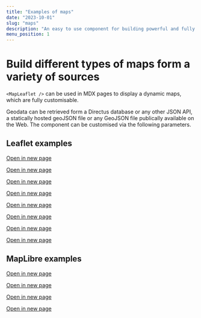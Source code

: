 ```yaml
---
title: "Examples of maps"
date: "2023-10-01"
slug: "maps"
description: "An easy to use component for building powerful and fully customizable maps"
menu_position: 1
---
```


# Build different types of maps form a variety of sources

`<MapLeaflet />` can be used in MDX pages to display a dynamic maps, which are fully customisable.

Geodata can be retrieved form a Directus database or any other JSON API, a statically hosted geoJSON file or any GeoJSON file publically available on the Web. The component can be customised via the following parameters.





## Leaflet examples

[Open in new page](./examples/leaflet-adding-raster-basemaps)
<AddingRasterBasemaps />

[Open in new page](./examples/leaflet-all-shorthand-basemaps)
<AddingRasterBasemapsShorthand />

[Open in new page](./examples/leaflet-local-geojson)
<LeafletAndLocalGeoJSON />

[Open in new page](./examples/leaflet-local-geojson-with-styling)
<LeafletAndLocalGeoJSONWithStyling />

[Open in new page](./examples/leaflet-remote-geojson)
<LeafletAndRemoteGeoJSON />

[Open in new page](./examples/leaflet-remote-geojson-with-list-features)
<LeafletAndRemoteGeoJSONWithListFeatures />

[Open in new page](./examples/leaflet-directus)
<LeafletAndDirectus />

[Open in new page](./examples/leaflet-directus-with-filter)
<LeafletAndDirectusWithFilter />

## MapLibre examples

[Open in new page](./examples/maplibre-from-json-style)
<MaplibreFromJsonStyle />

[Open in new page](./examples/maplibre-from-json-style-controls)
<MaplibreFromJsonStyleControls />

[Open in new page](./examples/maplibre-local-geojson)
<MaplibreLocalGeoJSON />

[Open in new page](./examples/maplibre-directus-with-filter)
<MaplibreAndDirectusWithFilter />
